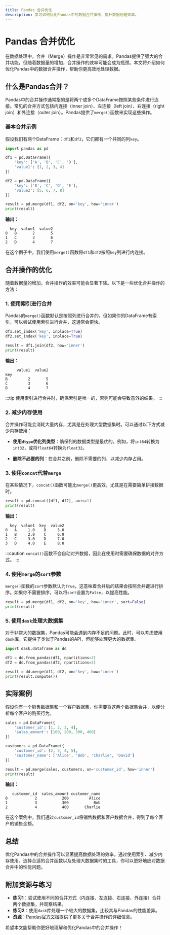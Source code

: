 ```yaml
---
title: Pandas 合并优化
description: 学习如何优化Pandas中的数据合并操作，提升数据处理效率。
---
```


# Pandas 合并优化

在数据处理中，合并（Merge）操作是非常常见的需求。Pandas提供了强大的合并功能，但随着数据量的增加，合并操作的效率可能会成为瓶颈。本文将介绍如何优化Pandas中的数据合并操作，帮助你更高效地处理数据。

## 什么是Pandas合并？

Pandas中的合并操作通常指的是将两个或多个DataFrame按照某些条件进行连接。常见的合并方式包括内连接（inner join）、左连接（left join）、右连接（right join）和外连接（outer join）。Pandas提供了`merge()`函数来实现这些操作。

### 基本合并示例

假设我们有两个DataFrame：`df1`和`df2`，它们都有一个共同的列`key`。

```python
import pandas as pd

df1 = pd.DataFrame({
    'key': ['A', 'B', 'C', 'D'],
    'value1': [1, 2, 3, 4]
})

df2 = pd.DataFrame({
    'key': ['B', 'C', 'D', 'E'],
    'value2': [5, 6, 7, 8]
})

result = pd.merge(df1, df2, on='key', how='inner')
print(result)
```

**输出：**

```
  key  value1  value2
0   B       2       5
1   C       3       6
2   D       4       7
```

在这个例子中，我们使用`merge()`函数将`df1`和`df2`按照`key`列进行内连接。

## 合并操作的优化

随着数据量的增加，合并操作的效率可能会显著下降。以下是一些优化合并操作的方法：

### 1. 使用索引进行合并

Pandas的`merge()`函数默认是按照列进行合并的，但如果你的DataFrame有索引，可以尝试使用索引进行合并，这通常会更快。

```python
df1.set_index('key', inplace=True)
df2.set_index('key', inplace=True)

result = df1.join(df2, how='inner')
print(result)
```

**输出：**

```
     value1  value2
key                
B         2       5
C         3       6
D         4       7
```

:::tip
使用索引进行合并时，确保索引是唯一的，否则可能会导致意外的结果。
:::

### 2. 减少内存使用

合并操作可能会消耗大量内存，尤其是在处理大型数据集时。可以通过以下方式减少内存使用：

- **使用`dtype`优化列类型**：确保列的数据类型是最优的。例如，将`int64`转换为`int32`，或将`float64`转换为`float32`。
  
- **删除不必要的列**：在合并之前，删除不需要的列，以减少内存占用。

### 3. 使用`concat`代替`merge`

在某些情况下，`concat()`函数可能比`merge()`更高效，尤其是在需要简单拼接数据时。

```python
result = pd.concat([df1, df2], axis=1)
print(result)
```

**输出：**

```
  key  value1  key  value2
0   A     1.0    B     5.0
1   B     2.0    C     6.0
2   C     3.0    D     7.0
3   D     4.0    E     8.0
```

:::caution
`concat()`函数不会自动对齐数据，因此在使用时需要确保数据的对齐方式。
:::

### 4. 使用`merge`的`sort`参数

`merge()`函数的`sort`参数默认为`True`，这意味着合并后的结果会按照合并键进行排序。如果你不需要排序，可以将`sort`设置为`False`，以提高性能。

```python
result = pd.merge(df1, df2, on='key', how='inner', sort=False)
print(result)
```

### 5. 使用`dask`处理大数据集

对于非常大的数据集，Pandas可能会遇到内存不足的问题。此时，可以考虑使用`dask`库，它提供了类似于Pandas的API，但能够处理更大的数据集。

```python
import dask.dataframe as dd

df1 = dd.from_pandas(df1, npartitions=2)
df2 = dd.from_pandas(df2, npartitions=2)

result = dd.merge(df1, df2, on='key', how='inner')
print(result.compute())
```

## 实际案例

假设你有一个销售数据集和一个客户数据集，你需要将这两个数据集合并，以便分析每个客户的购买行为。

```python
sales = pd.DataFrame({
    'customer_id': [1, 2, 3, 4],
    'sales_amount': [100, 200, 300, 400]
})

customers = pd.DataFrame({
    'customer_id': [2, 3, 4, 5],
    'customer_name': ['Alice', 'Bob', 'Charlie', 'David']
})

result = pd.merge(sales, customers, on='customer_id', how='inner')
print(result)
```

**输出：**

```
   customer_id  sales_amount customer_name
0            2           200         Alice
1            3           300           Bob
2            4           400       Charlie
```

在这个案例中，我们通过`customer_id`将销售数据和客户数据合并，得到了每个客户的销售金额。

## 总结

优化Pandas中的合并操作可以显著提高数据处理的效率。通过使用索引、减少内存使用、选择合适的合并函数以及处理大数据集时的工具，你可以更好地应对数据合并中的性能问题。

## 附加资源与练习

- **练习1**：尝试使用不同的合并方式（内连接、左连接、右连接、外连接）合并两个数据集，并观察结果。
- **练习2**：使用`dask`库处理一个较大的数据集，比较其与Pandas的性能差异。
- **资源**：[Pandas官方文档](https://pandas.pydata.org/pandas-docs/stable/user_guide/merging.html)提供了更多关于合并操作的详细信息。

希望本文能帮助你更好地理解和优化Pandas中的合并操作！